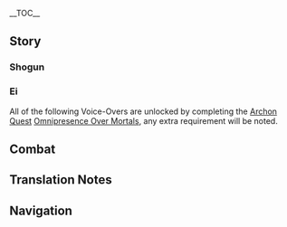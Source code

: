 {{CharacterTabs}}
{{LanguageTabs}}
__TOC__
==Story==
===Shogun===
{{VO/Story
|character           = Raiden Shogun
|language            = ja
|name                = 雷電将軍

|vo_01_01_title      = 初めまして…
|vo_01_01_subtitle   = Hello
|vo_01_01_file       = VO_{language}{character} Hello.ogg
|vo_01_01_tx         = かしこまらないでください。この身は高貴なものですが、ここへ来たのは身分を隠し世を渡り歩くため。あなたの腕を見込んで頼みがあります。今から私の護衛になっていただけませんか。心配しないでください、危機が訪れれば、私も手を貸しますので。
|vo_01_01_rm         = Kashikomaranaide kudasai. Kono mi wa kouki-na mono desu ga, koko he kita no wa mibun wo kakushi yo wo watariaruku tame. Anata no ude wo mikonde tanomi ga arimasu. Ima kara watashi no goei ni natte itadakemasen ka. Shinpai shinaide kudasai, kiki ga otozurereba, watashi mo te wo kashimasu no de.
|vo_02_01_title      = 世間話・徒然
|vo_02_01_subtitle   = Chat: Idleness
|vo_02_01_file       = VO_{language}{character} Chat - Idleness.ogg
|vo_02_01_tx         = つれづれなるままに、日くらし、硯にむかひて。ふん。
|vo_02_01_rm         = Tsuredzure naru mama ni, hikurashi, suzuri ni mukahite. Fun.
|vo_02_02_title      = 世間話・浮世
|vo_02_02_subtitle   = Chat: The Mortal World
|vo_02_02_file       = VO_{language}{character} Chat - The Mortal World.ogg
|vo_02_02_tx         = 浮世の風景は幾千年も変わらないというのに、人の世とはこうも白露と泡のように…儚い。
|vo_02_02_rm         = Ukiyo no fuukei wa ikusennen mo kawaranai to iu no ni, hito no yo to wa kou mo shiratsuyu to awa no you ni... hakanai.
|vo_02_03_title      = 世間話・世俗の風景
|vo_02_03_subtitle   = Chat: Worldly Beauty
|vo_02_03_file       = VO_{language}{character} Chat - Worldly Beauty.ogg
|vo_02_03_tx         = この美しい風景も、そばに誰もいない以上、私の不変を引き立たせるだけ…
|vo_02_03_rm         = Kono utsukushii fuukei mo, soba ni dare mo inai ijou, watashi no fuhen wo hikitataseru dake...
|vo_03_01_title      = 雨の日…
|vo_03_01_subtitle   = When It Rains
|vo_03_01_file       = VO_{language}{character} When It Rains.ogg
|vo_03_01_tx         = 雨なんて大したことありません。まだ雷も鳴っていないのですから。
|vo_03_01_rm         = Ame nante taishita koto arimasen. Mada kaminari mo natte inai no desu kara.
|vo_03_02_title      = 雪の日…
|vo_03_02_subtitle   = When It Snows
|vo_03_02_file       = VO_{language}{character} When It Snows.ogg
|vo_03_02_tx         = 冬将軍も来たのでしょうか。
|vo_03_02_rm         = Fuyu shougun mo kita no deshou ka.
|vo_03_03_title      = 晴れの日…
|vo_03_03_subtitle   = On a Clear Day
|vo_03_03_file       = VO_{language}{character} On a Clear Day.ogg
|vo_03_03_tx         = 晴天でさえ、雷霆の光を遮ることはできません。雨が降らずとも、神雷を下せます、あの木を見ていてください。ん？わかったからもうやめて？そうですか…
|vo_03_03_rm         = Seiten de sae, raitei no hikari wo saegiru koto wa dekimasen. Ame ga furazu to mo, shinrai wo kudasemasu, ano ki wo mite ite kudasai. N? Wakatta kara mou yamete? Sou desu ka...
|vo_04_01_title      = おはよう…
|vo_04_01_subtitle   = Good Morning
|vo_04_01_file       = VO_{language}{character} Good Morning.ogg
|vo_04_01_tx         = 朝のあいさつをしたそばからあくびをするなんて、たるんでいる証拠かと。ですが、今回はその無礼を許しましょう。おはようございます。
|vo_04_01_rm         = Asa no aisatsu wo shita soba kara akubi wo suru nante, tarunde iru shouko ka to. Desu ga, konkai wa sono burei wo yurushimashou. Ohayou gozaimasu.
|vo_04_02_title      = おやすみ…
|vo_04_02_subtitle   = Good Night
|vo_04_02_file       = VO_{language}{character} Good Night.ogg
|vo_04_02_tx         = 私の命により、この世のすべての雷鳴を静めました。今夜はゆっくりと眠れることを願います。
|vo_04_02_rm         = Watashi no mei ni yori, kono yo no subete no raimei wo shizumemashita. Kon'ya wa yukkuri to nemureru koto wo negaimasu.
|vo_06_01_title      = 雷電将軍自身について・刹那
|vo_06_01_subtitle   = About the {character}: Transience
|vo_06_01_file       = VO_{language}{character} About {character} - Transience.ogg
|vo_06_01_tx         = 雷霆と稲妻は、刹那に去りゆく。だからこそ、「永遠」を望むのです。いえ、望むだけでは足りません、必ず「永遠」をこの手に。
|vo_06_01_rm         = Raitei to inazuma wa, setsuna ni sariyuku. Da kara koso, "eien" wo nozomu no desu. Ie, nozomu dake de wa tarimasen, kanarazu "eien" wo kono te ni.
|vo_06_02_title      = 雷電将軍自身について・永遠
|vo_06_02_subtitle   = About the {character}: Eternity
|vo_06_02_file       = VO_{language}{character} About {character} - Eternity.ogg
|vo_06_02_tx         = 「摩耗」とは、とても恐ろしいもの。この身が誕生した意義も、摩耗に耐えるためです。そしていつか、「内なる存在」は「永遠」に触れることができるでしょう。
|vo_06_02_rm         = "Mamou" to wa, totemo osoroshii mono. Kono mi ga tanjou shita igi mo, mamou ni taeru tame desu. Soshite itsuka, "uchi naru sonzai" wa "eien" ni fureru koto ga dekiru deshou.
|vo_06_03_title      = 奥詰衆について…
|vo_06_03_subtitle   = About Us: Okuzumeshuu
|vo_06_03_file       = VO_{language}{character} About Us - Okuzumeshuu.ogg
|vo_06_03_tx         = あなたは今や私の側用人です。言い換えれば、幕府に対して有益で、私に忠誠を誓う者であると判断しています。
|vo_06_03_rm         = Anata wa ima ya watashi no sobayounin desu. Iikaereba, Bakufu ni taishite yuueki de, watashi ni chuusei wo chikau mono de aru to handan shite imasu.
|vo_07_01_title      = シェアしたいこと…
|vo_07_01_subtitle   = Something to Share
|vo_07_01_file       = VO_{language}{character} Something to Share.ogg
|vo_07_01_tx         = 共有したいこと？特にありません。それよりも、なぜ神の目を持たないあなたが、元素力を使えるのか気になります。話してくれますか。
|vo_07_01_rm         = Kyouyuu shitai koto? Toku ni arimasen. Sore yori mo, naze Kami no Me wo motanai anata ga, gensoryoku wo tsukaeru no ka ki ni narimasu. Hanashite kuremasu ka.
|vo_07_02_title      = 興味のあること…
|vo_07_02_subtitle   = Interesting Things
|vo_07_02_file       = VO_{language}{character} Interesting Things.ogg
|vo_07_02_tx         = 体は消え、夢も失いましたけど、彼女は神櫻となりました。それもまた「永遠」です。
|vo_07_02_rm         = Karada wa kie, yume mo ushinaimashita kedo, kanojo wa Shin'ou to narimashita. Sore mo mata "eien" desu.
|vo_08_01_title      = 神里綾人について…
|vo_08_01_subtitle   = About [[Kamisato Ayato]]
|vo_08_01_file       = VO_{language}{character} About Kamisato Ayato.ogg
|vo_08_01_tx         = 神里家の者であり、稲妻名門の筆頭をゆくに相応しい人物です。綾人は以前、三奉行事務中に様々な手段を講じていましたが、その忠誠心に一点の曇りもありません。咎めずともいいでしょう。
|vo_08_01_rm         = Kamisato-ke no mono de ari, Inazuma meimon no hittou wo yuku ni fusawashii jinbutsu desu. Ayato wa izen, San-bugyou jimuchuu ni samazama-na shudan wo koujite imashita ga, sono chuuseishin ni itten no kumori mo arimasen. Todomezu to mo ii deshou.
|vo_08_02_title      = 九条裟羅について…
|vo_08_02_subtitle   = About [[Kujou Sara]]
|vo_08_02_file       = VO_{language}{character} About Kujou Sara.ogg
|vo_08_02_tx         = 忠実な志士であり、優れた武芸を有し、「豪傑」の二文字を背負うに相応しい者です。あの者がいれば、九条家もまだまだ栄えるでしょう。
|vo_08_02_rm         = Chuujitsu-na shishi de ari, sugureta bugei wo yuu shi, "gouketsu" no futamoji wo seou ni fusawashii mono desu. Ano mono ga ireba, Kujou-ke mo madamada sakaeru deshou.
|vo_08_03_title      = 珊瑚宮心海について…
|vo_08_03_subtitle   = About [[Sangonomiya Kokomi]]
|vo_08_03_file       = VO_{language}{character} About Sangonomiya Kokomi.ogg
|vo_08_03_tx         = オロバシはたしかに私が斬り伏せました。しかし私は珊瑚宮の民に、それを海祇大御神として祭り上げることを許可しました。 今の珊瑚宮は鳴神分社を破壊し、幕府を裏切ろうとしています。彼女は海祇大御神の現人神の巫女として、責任を取らなければなりません。
|vo_08_03_rm         = Orobashi wa tashika ni watashi ga kirifusemashita. Shikashi watashi wa Sangonomiya no tami ni, sore wo Watatsumi Oomikami to shite matsuriageru koto wo kyoka shimashita. Ima no Sangonomiya wa Narukami bunsha wo hakai shi, Bakufu wo uragirou to shite imasu. Kanojo wa Watatsumi Oomikami no Arahitogami no miko toshite, sekinin wo toranakereba narimasen.
|vo_08_04_title      = 荒瀧一斗について…
|vo_08_04_subtitle   = About [[Arataki Itto]]
|vo_08_04_file       = VO_{language}{character} About Arataki Itto.ogg
|vo_08_04_tx         = 誰でしょうか？
|vo_08_04_rm         = Dare deshou ka?
|vo_08_05_title      = 宵宮について…
|vo_08_05_subtitle   = About [[Yoimiya]]
|vo_08_05_friendship = 4
|vo_08_05_file       = VO_{language}{character} About Yoimiya.ogg
|vo_08_05_tx         = どなたのことでしょうか…ああ、花火職人の。刹那の幻像を創り、夏の幻想に酔いしれる人。彼女も我が民の一人です。<br>ん？天領奉行の領地で花火が上がっている？まさか彼女が？
|vo_08_05_rm         = Donata no koto deshou ka... Aa, hanabi shokunin no. Sestuna no genzou wo tsukuri, natsu no gensou ni yoishireru hito. Kanojo mo waga tami no hitori desu.<br>N? Tenryou-bugyou no ryouchi de hanabi ga agatte iru? Masaka kanojo ga?
|vo_09_01_title      = 雷電将軍を知る・1
|vo_09_01_subtitle   = More About the {character}: I
|vo_09_01_file       = VO_{language}{character} More About {character} - 01.ogg
|vo_09_01_tx         = 何かあるなら、言ってください。
|vo_09_01_rm         = Nanika aru nara, itte kudasai.
|vo_09_02_title      = 雷電将軍を知る・2
|vo_09_02_subtitle   = More About the {character}: II
|vo_09_02_file       = VO_{language}{character} More About {character} - 02.ogg
|vo_09_02_tx         = 雷の日に「くわばら、くわばら」と言えば大事には至らない、そう人々は信じています。もし私が起こした雷であれば、あなたに害はなしません。ですが、自然現象の雷の場合、そうもいかないでしょう。
|vo_09_02_rm         = Kaminari no hi ni "kuwabara, kuwabara" to ieba daiji ni wa itaranai, sou hitobito wa shinjite imasu. Moshi watashi ga okoshita kaminari de areba, anata ni gai wa nashimasen. Desu ga, shizen genshou no kaminari no baai, sou mo ikanai deshou.
|vo_10_01_title      = 雷電将軍の趣味…
|vo_10_01_subtitle   = The {character}'s Hobbies
|vo_10_01_file       = VO_{language}{character} Hobbies.ogg
|vo_10_01_tx         = 愚問です。この世にはやらなければならないこと、そしてやってはならないことの二種類のみが存在します。
|vo_10_01_rm         = Gumon desu. Kono yo ni wa yaranakereba naranai koto, soshite yatte wa naranai koto no nishurui nomi ga sonzai shimasu.
|vo_10_02_title      = 嫌いな食べ物…
|vo_10_02_subtitle   = Least Favorite Food
|vo_10_02_file       = VO_{language}{character} Least Favorite Food.ogg
|vo_10_02_tx         = 愚問です。この世には身体を維持するための栄養素と、そして身体に害をもたらす物の二種類のみが存在します。
|vo_10_02_rm         = Gumon desu. Kono yo ni wa karada wo iji suru tame no eiyouso to, soshite karada ni gai wo motarasu mono no nishurui nomi ga sonzai shimasu.

<!-- Receiving a Gift -->
|vo_11_01_title      = 贈り物を受け取る・1
|vo_11_01_subtitle   = Receiving a Gift: I
|vo_11_01_file       = VO_{language}{character} Receiving a Gift - 01.ogg
|vo_11_01_tx         = よく知っている味です。悪くありません。
|vo_11_01_rm         = Yoku shitteiru aji desu. Waruku arimasen.
|vo_11_02_title      = 贈り物を受け取る・2
|vo_11_02_subtitle   = Receiving a Gift: II
|vo_11_02_file       = VO_{language}{character} Receiving a Gift - 02.ogg
|vo_11_02_tx         = 後ほど食べますので、そこに置いておいてください。
|vo_11_02_rm         = Nochihodo tabemasu no de, soko ni oiteoite kudasai.
|vo_11_03_title      = 贈り物を受け取る・3
|vo_11_03_subtitle   = Receiving a Gift: III
|vo_11_03_file       = VO_{language}{character} Receiving a Gift - 03.ogg
|vo_11_03_tx         = 身体の機能に支障が生じます、下げてください。
|vo_11_03_rm         = Karada no kinou ni shishou ga shoujimasu, sagete kudasai.
|vo_12_01_title      = 生誕…
|vo_12_01_subtitle   = Birth Date
|vo_12_01_file       = VO_{language}{character} Birth Date.ogg
|vo_12_01_tx         = 今日はあなたの生誕の日でしたか。私と城へ戻り、全旗本の前で祝辞を読みましょう。「恥ずかしいからやめてほしい」と？…そうですか。
|vo_12_01_rm         = Kyou wa anata no seitan no hi deshita ka. Watashi to shiro he modori, zen hatamoto no mae de shukuji wo yomimashou. "Hazukashii kara yamete hoshii" to? ...Sou desu ka.
|vo_13_01_title      = 突破した感想・起
|vo_13_01_subtitle   = Feelings About Ascension: Intro
|vo_13_01_file       = VO_{language}{character} Feelings About Ascension -  01.ogg
|vo_13_01_tx         = 我が流派、「初伝」の位では太刀の九向剣路之勢、それと薙刀の基礎が学べます。他の流派と大差はありません。いや、正しくは他の流派が私のと大差がない、ですね。
|vo_13_01_rm         = Waga ryuuha, "Shoden" no kurai de wa tachi no kukou kenji no sei, sore to naginata no kiso ga manabemasu. Hoka no ryuuha to taisa wa arimasen. Iya, tadashiku wa hoka no ryuuha ga watashi no to taisa ga nai, desu ne.
|vo_13_02_title      = 突破した感想・承
|vo_13_02_subtitle   = Feelings About Ascension: Building Up
|vo_13_02_file       = VO_{language}{character} Feelings About Ascension -  02.ogg
|vo_13_02_tx         = 我が流派、「中伝」の位では剣術に必要な「構え」の変化を学び、薙刀術に必要な「斬り」と「返し」の理を理解する必要があります。
|vo_13_02_rm         = Waga ryuuha, "Chuuden" no kurai de wa kenjutsu ni hitsuyou-na "kamae" no henka wo manabi, naginatajutsu ni hitsuyou-na "kiri" to "kaeshi" no kotowari wo rikai suru hitsuyou ga arimasu.
|vo_13_03_title      = 突破した感想・転
|vo_13_03_subtitle   = Feelings About Ascension: Climax
|vo_13_03_file       = VO_{language}{character} Feelings About Ascension -  03.ogg
|vo_13_03_tx         = 我が流派、「皆伝」の位では奥義を学ぶ必要があります。しかし、そのほとんどが元素力を使うため、ただの人間には難しいでしょう。世に出回る大半の流派は、この境地に触れることさえできません。
|vo_13_03_rm         = Waga ryuuha, "Kaiden" no kurai de wa ougi wo manabu hitsuyou ga arimasu. Shikashi, sono hotondo ga gensoryoku wo tsukau tame, tada no ningen ni wa muzukashii deshou. Yo ni demawaru taihan no ryuuha wa, kono kyoushi ni fureru koto sae dekimasen.
}}

===Ei===
All of the following Voice-Overs are unlocked by completing the [[Archon Quest]] [[Omnipresence Over Mortals]], any extra requirement will be noted.
{{VO/Story2
|character           = Raiden Ei
|language            = ja
|name                = 雷電将軍

|vo_01_01_title      = 雷の日…
|vo_01_01_subtitle   = When Thunder Strikes
|vo_01_01_file       = VO_{language}{character} When Thunder Strikes.ogg
|vo_01_01_tx         = あら、雷が怖いのですか？この世で唯一無二の高貴なる者であり、最も恐ろしい雷霆の化身が、あなたのそばにいるというのに。
|vo_01_01_rm         = Ara, kaminari ga kowai no desu ka? Kono yo de yuitsu muni no kouki naru mono de ari, mottomo osoroshii raitei no keshin ga, anata no soba ni iru to iu no ni.

|vo_02_01_title      = こんにちは…
|vo_02_01_subtitle   = Good Afternoon
|vo_02_01_file       = VO_{language}{character} Good Afternoon.ogg
|vo_02_01_tx         = 甘味が食べたいですね。へぇっ、いけませんか？「こんな時間に甘い物なんて」とはいったい…以前は将軍の身分によって甘やかされていた、と。そうだったのですね…
|vo_02_01_rm         = Kanmi ga tabetai desu ne. Hee', ikemasen ka? "Konna jikan ni amai mono nante" to wa ittai... Izen wa Shougun no mibun ni yotte amayakasarete ita, to. Sou datta no desu ne...

|vo_02_02_title      = こんばんは…
|vo_02_02_subtitle   = Good Evening
|vo_02_02_file       = VO_{language}{character} Good Evening.ogg
|vo_02_02_tx         = 夜の流れ星について知りたいのですか？ふふ、瞬く間に流れゆく天の光です。えっ、実はあなたが流れ星？空を翔ける者は「天狗」だという言い伝えがあります、あなたも天狗だったのでしょうか？
|vo_02_02_rm         = Yoru no nagareboshi ni tsuite shiritai no desu ka? Fufu, matataku ma ni nagareyuku ten no hikari desu. E', jitsu wa anata ga nagareboshi? Sora wo kakeru mono wa "tengu" da to iu iitsutae ga arimasu, anata mo tengu datta no deshou ka?

|vo_03_01_title      = 用心棒について…
|vo_03_01_subtitle   = About Us: Protector
|vo_03_01_friendship = 6
|vo_03_01_file       = VO_{language}{character} About Us - Protector.ogg
|vo_03_01_tx         = 護衛とは言いましたが、私が危険に陥った時にかばう必要はありません。将軍の作りは丈夫で、壊れた時は替えも利きます。ですので、身の危険を感じた時には、この将軍を前に突き出してもらって構いません。
|vo_03_01_rm         = Goei to wa iimashita ga, watashi ga kiken ni ochiitta toki ni kabau hitsuyou wa arimasen. Shougun no tsukuri wa joubu de, kowareta toki wa kae mo kikimasu. Desu no de, mi no kiken wo kanjita toki ni wa, kono Shougun wo mae ni tsukidashite moratte kamaimasen.

|vo_03_02_title      = 直伝について…
|vo_03_02_subtitle   = About Us: Legacy
|vo_03_02_friendship = 6
|vo_03_02_file       = VO_{language}{character} About Us - Legacy.ogg
|vo_03_02_tx         = 稲妻の薙刀術と剣術、それに刀の鍛造技法は基本的に私が伝授したものです。そこから、人々の個性によって枝分かれしてい。どうでしょう、私の一太刀をもう一度受けてみませんか？それでもまだ無事であれば、あなたに稲妻で流派を開く許可を与えましょう。はぁ…武道の精進とはどうしてこうも人を惹きつけるのでしょうか。
|vo_03_02_rm         = Inazuma no naginatajutsu to kenjutsu, sore ni katana no tanzou gihou wa kihonteki ni watashi ga denju shita mono desu. Soko kara, hitobito no kosei ni yotte edawakare shite ikimashita. Dou deshou, watashi no Hitotachi wo mou ichido ukete mimasen ka? Sore de mo mada buji de areba, anata ni Inazuma de ryuuha wo hiraku kyoka wo ataemashou. Haa... budou no shoujin to wa dou shite kou mo hito wo hikitsukeru no deshou ka.

|vo_04_01_title      = 「神の目」について…
|vo_04_01_subtitle   = About the [[Vision]]
|vo_04_01_friendship = 4
|vo_04_01_file       = VO_{language}{character} About the Vision.ogg
|vo_04_01_tx         = 外の世界では、そんなにも長い間雷元素の神の目が現れていないのですか？私にはいくつかの制約があるため、細かいことは言えませんが…神の目を授けることは、私の意志とは無関係です。重要なのは、人々の「願望」、そして…
|vo_04_01_rm         = Soto no sekai de wa, sonna ni mo nagai aida kaminari-genso no Kami no Me ga arawarete inai no desu ka? Watashi ni wa ikutsu ka no seiyaku ga aru tame, komakai koto wa iimasen ga... Kami no Me wo sazukeru koto wa, watashi no ishi to wa mukankei desu. Juuyou-na no wa, hitobito no "ganbou", soshite...

|vo_05_01_title      = 八重神子について…
|vo_05_01_subtitle   = About [[Yae Miko]]
|vo_05_01_friendship = 4
|vo_05_01_file       = VO_{language}{character} About Yae Miko.ogg
|vo_05_01_tx         = あの人ですか。最初は油揚げに誘惑されるような方でしたが、まさかこんなにも策略に秀でるようになるなんて、実に喜ばしいことです。しかし私のためとはいえ、彼女に謀られたのはやはり少し気に入りません。今度会った時、きっと笑われてしまいます…であれば先手必勝、先に彼女に一太刀浴びせるとしましょう。どうせ彼女なら躱せますし。
|vo_05_01_rm         = Ano hito desu ka. Saisho wa aburaage ni yuuwaku sareru you-na kata deshita ga, masaka konna ni mo sakuryaku ni hiideru you ni naru nante, jitsu ni yorokobashii koto desu. Shikashi watashi no tame to wa ie, kanojo ni hakarareta no wa yahari sukoshi ki ni irimasen. Kondo atta toki, kitto warawarete shimaimasu... De areba sente hisshou, saki ni kanojo ni Hitotachi abiseru to shimashou. Douse kanojo nara kawasemasu shi.

|vo_05_02_title      = 神里綾華について…
|vo_05_02_subtitle   = About [[Kamisato Ayaka]]
|vo_05_02_friendship = 4
|vo_05_02_file       = VO_{language}{character} About Kamisato Ayaka.ogg
|vo_05_02_tx         = 神里家の者であり、稲妻名門の筆頭をゆくに相応しい人物です。えっ、将軍と評価がまったく同じ？で、では、これならどうでしょう…綾華は剣術にも秀でています。
|vo_05_02_rm         = Kamisato-ke no mono de ari, Inazuma meimon no hittou wo yuku ni fusawashii jinbutsu desu. E', Shougun to hyouka ga mattaku onaji? De, de wa, kore nara dou deshou... Ayaka wa kenjutsu ni mo hiidete imasu.

|vo_05_03_title      = トーマについて…
|vo_05_03_subtitle   = About [[Thoma]]
|vo_05_03_friendship = 4
|vo_05_03_file       = VO_{language}{character} About Thoma.ogg
|vo_05_03_tx         = 彼の神の目を奪いそうになったことは、私に責任がまったくないというわけではありません。しかし、謝罪でしたら、やはり将軍に行かせたほうがいいでしょう…まあ、私も反省はしますが。
|vo_05_03_rm         = Kare no Kami no Me wo ubaisou ni natta koto wa, watashi ni sekinin ga mattaku nai to iu wake de wa arimasen. Shikashi, shazai deshitara, yahari Shougun ni ikaseta hou ga ii deshou... Maa, watashi mo hansei wa shimasu ga.

|vo_05_04_title      = 国崩について…
|vo_05_04_subtitle   = About [[Kunikuzushi]]
|vo_05_04_friendship = 4
|vo_05_04_file       = VO_{language}{character} About Kunikuzushi.ogg
|vo_05_04_tx         = あの子は将軍を作る時にできた副産物です。彼を制御しないのは、私の心の中で彼に対して借りを覚えているからでしょう。
|vo_05_04_rm         = Ano ko wa Shougun wo tsukuru toki ni dekita fukusanbutsu desu. Kare wo seigyo shinai no wa, watashi no kokoro no naka de kare ni taishite kari wo oboete iru kara deshou.

|vo_05_05_title      = モラクスについて…
|vo_05_05_subtitle   = About [[Morax]]
|vo_05_05_friendship = 4
|vo_05_05_file       = VO_{language}{character} About Morax.ogg
|vo_05_05_tx         = かつて彼と酒席を共にした時、私はただの影武者で、神々の末席に属していました。彼はそのような選択をしたのですね…しかし、これからの時代も、彼は多くの人と縁を結んでいくことでしょう。
|vo_05_05_rm         = Katsute kare to shuseki wo tomo ni shita toki, watashi wa tada no kagemusha de, kamigami no masseki ni zokushite imashita. Kare wa sono you-na sentaku wo shita no desu ne... Shikashi, kore kara no jidai mo, kare wa ooku no hito to enishi wo musunde iku koto deshou.

|vo_05_06_title      = ウェンティについて…
|vo_05_06_subtitle   = About [[Venti]]
|vo_05_06_friendship = 4
|vo_05_06_file       = VO_{language}{character} About Venti.ogg
|vo_05_06_tx         = 風神の化身は今もその名前を名乗っているのですか？正直、初めて彼と会った時から相性が合わない感じがしていました。それ以外の印象は…お酒が強いことくらいですね。
|vo_05_06_rm         = Fuujin no keshin wa ima mo sono namae wo nanotte iru no desu ka? Shoujiki, hajimete kare to atta toki kara aishou ga awanai kanji ga shite imashita. Sore igai no inshou wa... osake ga tsuyoi koto kurai desu ne.

|vo_05_07_title      = ブエルについて…
|vo_05_07_subtitle   = About [[Buer]]
|vo_05_07_friendship = 4
|vo_05_07_quest      = Akasha Pulses, the Kalpa Flame Rises
|vo_05_07_file       = VO_{language}{character} About Buer.ogg
|vo_05_07_tx         = 私は彼女の謙虚さを高く評価しています。謙虚さも確かに、智者の美徳ですから。ブエルの権能をもってすれば、想像を超えたようなこともできるのに、彼女はそれをただ「是正と守護」のためにしか使いません…本当に優しい神です。
|vo_05_07_rm         = Watashi wa kanojo no kenkyosa wo takaku hyoukashite imasu. Kenkyosa mo tashika ni, chisha no bitoku desu kara. Bueru no kennou wo motte sureba, souzou wo koeteta you-na koto mo dekiru no ni, kanajo wa sore wo tada "zesei to shugo" no tame ni shika tsukaimasen... hontou ni yasashii kami desu.

|vo_05_08_title      = フリーナについて…
|vo_05_08_subtitle   = About [[Furina]]
|vo_05_08_friendship = 4
|vo_05_08_quest      = Masquerade of the Guilty
|vo_05_08_file       = VO_{language}{character} About Furina.ogg
|vo_05_08_tx         = 「雷電将軍」はかつて、私の意志に揺らぎがないか確かめるため、私と意識空間で数百年にわたる決闘を行いました。ですがあなたのおっしゃったフリーナさんは、人間の身でありながら、五百年にもわたり演技を貫いた…それは、いついかなる時も精神的な「戦い」を繰り広げることに変わりなかったことでしょう。私は彼女の意志が、すでに神の領域に達していることを認めます。
|vo_05_08_rm         = 

|vo_05_09_title      = ハボリムについて…
|vo_05_09_subtitle   = About [[Haborym]]
|vo_05_09_quest      = Incandescent Ode of Resurrection
|vo_05_09_friendship = 4
|vo_05_09_file       = VO_{language}{character} About Haborym.ogg
|vo_05_09_tx         = 五百年前、私がカーンルイアに着いた時、無想刃狭間を彷彿させる凄惨な焦土を目撃しました。それは、炎神の怒りだと…しかし今になって、その人物に会う機会があろうとは思いませんでした。もしよろしければ、紹介していただけませんか？広々とした場所で、「武人」同士でぜひ武の心得を語り合いたいものです。
|vo_05_09_rm         = 

|vo_05_10_title      = 夢見月瑞希について…
|vo_05_10_subtitle   = About [[Yumemizuki Mizuki]]
|vo_05_10_quest      = Transient Dreams
|vo_05_10_friendship = 4
|vo_05_10_file       = VO_{language}{character} About Yumemizuki Mizuki.ogg
|vo_05_10_tx         = 夢見月瑞希は神子の旧友です。しかし、あの二人の関係は、私にはよく分かりません…互いにかけがえのない友人でありながら、両者ともに感情を表に出したがらないのです。いつも何かしらの計画のために対立しては、勝敗を決しようとしています…ただ、その計画は人々がより楽しく暮らせるようにするためのものなので、私も口を挟まないようにしているんです。

|vo_06_01_title      = 雷電将軍を知る・3
|vo_06_01_subtitle   = More About Ei: III
|vo_06_01_friendship = 4
|vo_06_01_file       = VO_{language}{character} More About {character} - 03.ogg
|vo_06_01_tx         = 『珍説』という本に書いてあるのは事実です。あれは彼女が島のことで忙しくしていた頃のこと。私は影武者として、彼女の名を借り、軍陣に現れました。しかし、そのあとの物語は人々の憶測にすぎません。私は元々剣術に魅了された武人、民を感化させる美徳など持ち合わせていません。
|vo_06_01_rm         = "Chinsetsu" to iu hon ni kaite aru no wa jijitsu desu. Are wa kanojo ga shima no koto de isogashiku shite ita koro no koto. Watashi wa kagemusha toshite, kanojo no na wo kari, gunjin ni arawaremashita. Shikashi, sono ato no monogatari wa hitobito no okusoku ni sugimasen. Watashi wa motomoto kenjutsu ni miryou sareta bujin, tami wo kanka saseru bitoku nado mochiawasete imasen.
|vo_06_02_title      = 雷電将軍を知る・4
|vo_06_02_subtitle   = More About Ei: IV
|vo_06_02_friendship = 5
|vo_06_02_file       = VO_{language}{character} More About {character} - 04.ogg
|vo_06_02_tx         = 「永遠」の追求は、一種の逃避にすぎません。私が最後に取った方法も、甲羅にうずくまる亀のようなものでした。しかし亀とはもともと長寿の象徴、永遠を追求すれば必然的にそのような形になるのかもしれませんね。
|vo_06_02_rm         = "Eien" no tsuikyuu wa, isshu no touhi ni sugimasen. Watashi ga saigo ni totta houhou mo, koura ni uzukumaru kame no you-na mono deshita. Shikashi kame to wa motomoto chouju no shouchou, eien wo tsuikyuu sureba hitsuzenteki ni sono you-na katachi ni naru no kamo shiremasen ne.
|vo_06_03_title      = 雷電将軍を知る・5
|vo_06_03_subtitle   = More About Ei: V
|vo_06_03_friendship = 5
|vo_06_03_file       = VO_{language}{character} More About {character} - 05.ogg
|vo_06_03_tx         = 恐怖の由来、それは私が500年前に彼女の死と「あの出来事」を目撃したから。しかし…あなたでしたら、きっとすべての人を救えるでしょう。あなたでしたら…きっと世界をも救えます。私が稲妻のすべてを覚えているように、あなたが私を覚えている限り、私は永遠に生き続けることができます。
|vo_06_03_rm         = Kyoufu no yurai, sore wa watashi ga gohyakunen mae ni kanojo no shi to "ano dekigoto" wo mokugeki shita kara. Shikashi... Anata deshitara, kitto subete no hito wo sukueru deshou. Anata deshitara... kitto sekai wo mo sukuemasu. Watashi ga Inazuma no subete wo oboete iru you ni, anata ga watashi wo oboete iru kagiri, watashi wa eien ni ikitsuzukeru koto ga dekimasu.
|vo_07_01_title      = 影の悩み…
|vo_07_01_subtitle   = Ei's Troubles
|vo_07_01_file       = VO_{language}{character} Troubles.ogg
|vo_07_01_tx         = 私に料理を作らせないでください。基本的に私はなんでもできますが、料理だけは本当にだめなんです…
|vo_07_01_rm         = Watashi ni ryouri wo tsukurasenaide kudasai. Kihonteki ni watashi wa nan de mo dekimasu ga, ryouri dake wa hontou ni dame-na ndesu...
|vo_07_02_title      = 好きな食べ物…
|vo_07_02_subtitle   = Favorite Food
|vo_07_02_file       = VO_{language}{character} Favorite Food.ogg
|vo_07_02_tx         = 将軍の言ったことは無視してください。甘いお菓子が好きです！虫歯になったら換えればいいだけのこと。永遠の追求に影響するわけがありません。
|vo_07_02_rm         = Shougun no itta koto wa mushi shite kudasai. Amai okashi ga suki desu! Mushiba ni nattara kaereba ii dake no koto. Eien no tsuikyuu ni eikyou suru wake ga arimasen.

<!-- Receiving a Gift -->
|vo_08_01_title      = 贈り物を受け取る・4
|vo_08_01_subtitle   = Receiving a Gift: IV
|vo_08_01_file       = VO_{language}{character} Receiving a Gift - 01.ogg
|vo_08_01_tx         = 美味しいですね。心も穏やかになっていくのを感じます、ありがとうございます。
|vo_08_01_rm         = Oishii desu ne. Kokoro mo odayaka ni natteiku no wo kanjimasu, arigatou gozaimasu.
|vo_08_02_title      = 贈り物を受け取る・5
|vo_08_02_subtitle   = Receiving a Gift: V
|vo_08_02_file       = VO_{language}{character} Receiving a Gift - 02.ogg
|vo_08_02_tx         = 見栄えは悪くないようですね。どうやって作ったのでしょう？
|vo_08_02_rm         = Mibae wa warukunai you desu ne. Dou yatte tsukutta no deshou?
|vo_08_03_title      = 贈り物を受け取る·6
|vo_08_03_subtitle   = Receiving a Gift: VI
|vo_08_03_file       = VO_{language}{character} Receiving a Gift - 03.ogg
|vo_08_03_tx         = すみませんが、お断りいたします。
|vo_08_03_rm         = Sumimasen ga, o-kotowari itashimasu.
|vo_09_01_title      = 誕生日…
|vo_09_01_subtitle   = Birthday
|vo_09_01_file       = VO_{language}{character} Birthday.ogg
|vo_09_01_tx         = 誕生日おめでとうございます。今日は一緒にお祝いをして、一年で最も印象に残る素敵な日にしましょう。そして、来年の今日もまたお祝いを。こうやって続けていけば、「永遠」の幸せを手に入れることができます。
|vo_09_01_rm         = Tanjoubi omedetou gozaimasu. Kyou wa issho ni oiwai wo shite, ichinen de mottomo inshou ni nokoru suteki-na hi ni shimashou. Soshite, rainen no kyou mo mata oiwai wo. Kou yatte tsuzukete ikeba, "eien" no shiawase wo te ni ireru koto ga dekimasu.
|vo_10_01_title      = 突破した感想・結
|vo_10_01_subtitle   = Feelings about Ascension: Conclusion
|vo_10_01_file       = VO_{language}{character} Feelings About Ascension -  04.ogg
|vo_10_01_tx         = 奥義中の奥義、「無想」であり、無双の一太刀。あなたが練習相手として付き合ってくれるのなら、私はより速くて強い一太刀を繰り出せる気がします。
|vo_10_01_rm         = Ougichuu no ougi, "Musou" de ari, Musou no Hitotachi. Anata ga renshuu ni tsukiatte kureru no nara, watashi wa yori hayakute tsuyoi Hitotachi wo kuridaseru ki ga shimasu.
}}

==Combat==
{{Combat VO
|character           = Raiden Shogun
|language            = ja
|skill_1_tx          = 裁きの雷。
|skill_1_rm          = Sabaki no ikazuchi.
|skill_2_tx          = 逃げ道はありません。
|skill_2_rm          = Nigemichi wa arimasen.
|skill_3_tx          = 見切りました。
|skill_3_rm          = Mikirimashita.
|burst_1_tx          = 無我の境地へ。
|burst_1_rm          = Muga no kyouchi he.
|burst_2_tx          = ここより、寂滅の時！
|burst_2_rm          = Koko yori, jakumetsu no toki!
|burst_3_tx          = 稲光、すなわち永遠なり。
|burst_3_rm          = Inabikari, sunawachi Eien nari.
|sprint-s_1_file     = Sprint Start 01,Sprint Start 02,Sprint Start 03
|glider_1_file       = Deploying Wind Glider 01,Deploying Wind Glider 02,Deploying Wind Glider 03

|chest_1_tx          = 受け取りなさい。私には無用の長物です。
|chest_1_rm          = Uketorinasai. Watashi ni wa muyou no choubutsu desu.
|chest_2_tx          = 須臾の夢に過ぎません。
|chest_2_rm          = Shuyu no yume ni sugimasen.
|chest_3_tx          = あら？
|chest_3_rm          = Ara?
|low-hp_1_tx         = 鎖を…断ち切る…
|low-hp_1_rm         = Kusari wo... tachikiru...
|low-hp_2_tx         = 悪を…斬らねば…
|low-hp_2_rm         = Aku wo... kiraneba...
|low-hp_3_tx         = 邪魔者の…粛清を…
|low-hp_3_rm         = Jamamono no... shukusei wo...

<!-- Ally at Low HP -->
|ally-low-hp_1_tx    = 私の後ろへ。
|ally-low-hp_1_rm    = Watashi no ushiro he.
|ally-low-hp_2_tx    = 下がりなさい。
|ally-low-hp_2_rm    = Sagarinasai.

|fallen_1_tx         = 浮世の夢のごとし…
|fallen_1_rm         = Ukiyo no yume no gotoshi...
|fallen_2_tx         = 無念…無執…
|fallen_2_rm         = Munen... mushuu...
|fallen_3_tx         = 雷鳴が…止んでしまいます…
|fallen_3_rm         = Raimei ga... yande shimaimasu...
|hit-l_1_file        = Light Hit Taken 01,Light Hit Taken 02,Light Hit Taken 03,Light Hit Taken 04,Light Hit Taken 05,Light Hit Taken 06
|hit-h_1_tx          = 無礼者…
|hit-h_1_rm          = Bureimono...
|hit-h_2_tx          = 愚かな…
|hit-h_2_rm          = Oroka-na...
|hit-h_3_file        = Heavy Hit Taken 03,Heavy Hit Taken 04,Heavy Hit Taken 05,Heavy Hit Taken 06
|join_1_tx           = なにか用ですか？
|join_1_rm           = Nanika you desu ka?
|join_2_tx           = 私についてきてください。
|join_2_rm           = Watashi ni tsuite kite kudasai.
|join_3_tx           = 今こそ出陣の時。
|join_3_rm           = Ima koso shutsujin no toki.
|atk-l_1_file        = Light Attack 01,Light Attack 02,Light Attack 03,Light Attack 04,Light Attack 05,Light Attack 06,Light Attack 07
|atk-m_1_file        = Mid Attack 01,Mid Attack 02,Mid Attack 03
|atk-h_1_file        = Heavy Attack 01,Heavy Attack 02,Heavy Attack 03
|climb_1_file        = Climbing 01,Climbing 02,Climbing 03,Climbing 04,Climbing 05
|climb-b_1_file      = Climbing Breath 01,Climbing Breath 02,Climbing Breath 03
|jump_1_file         = Jumping 01,Jumping 02,Jumping 03,Jumping 04,Jumping 05
}}

==Translation Notes==
{{Reflist|group=TN •}}

==Navigation==
{{Character Navbox|VO-JA}}